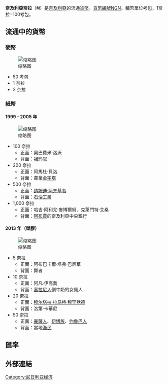 '''奈及利亞奈拉'''（₦）是[[奈及利亞|奈及利亞]]的流通[[貨幣|貨幣]]。[[ISO_4217|貨幣編號]]NGN。輔幣單位考包，1奈拉=100考包。
==流通中的貨幣==
===硬幣===
[[File:Nigeria_coins.jpg|缩略图]]
*50 考包
*1 奈拉
*2 奈拉

===紙幣===
====1999 - 2005 年====
[[File:Nigerian_naira_banknote_set_1999-2005.jpg|缩略图]]
*100 奈拉
**正面：奧巴費米·洛沃
**背面：[[祖玛岩|祖玛岩]]
*200 奈拉
**正面：阿馬杜·貝洛
**背面：農業[[金字塔|金字塔]]
*500 奈拉
**正面：[[纳姆迪·阿齐基韦|纳姆迪·阿齐基韦]]
**背面：[[石油工業|石油工業]]
*1,000 奈拉
**正面：哈吉·阿利尤·麥博爾努、克萊門特·艾桑
**背面：[[阿布賈|阿布賈]]的奈及利亞中央銀行

====2013 年（塑膠）====
[[File:Nigerian_naira_banknote_set_2013.jpg|缩略图]]
*5 奈拉
**正面：阿布巴卡爾·塔弗·巴尼華
**背面：舞者
*10 奈拉
**正面：阿凡·伊高喬
**背面：[[富拉尼人|富拉尼人]]倒牛奶的女佣人
*20 奈拉
**正面：[[穆尔塔拉·拉马特·穆罕默德|穆尔塔拉·拉马特·穆罕默德]]
**背面：洛第·卡華尼
*50 奈拉
**正面：[[豪薩人|豪薩人]]、[[伊博族|伊博族]]、[[约鲁巴人|约鲁巴人]]
**背面：當地[[漁民|漁民]]
== 匯率 ==
{{Exchange Rate|NGN}}


== 外部連結 ==
{{Standard numismatics external links
| world_coin_gallery_1_url  = Nigeria
| world_coin_gallery_1_name = Nigeria
| banknote_world_1_url      = nigeria
| banknote_world_1_name     = Nigeria
| dollarization_1_url       = ng
| dollarization_1_name      = Nigeria
| gfd_1_url                 = Nigeria
| gfd_1_name                = Nigeria
| gfd_data_1_url            = 6144
| gfd_data_1_name           = Nigeria Naira
| show_gfd_excel            = Y
}}
{{貨幣小作品}}
{{Currencies of Africa}}
{{Currency signs}}
{{Authority control}}

[[Category:尼日利亚经济|Category:尼日利亚经济]]